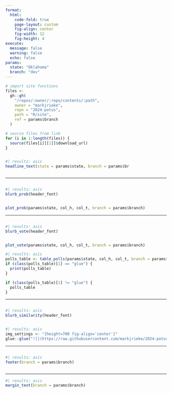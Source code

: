 ```yaml
---
format: 
  html:
    code-fold: true
    page-layout: custom
    fig-align: center
    fig-width: 12
    fig-height: 4
execute: 
  message: false
  warning: false
  echo: false
params:
  state: "Oklahoma"
  branch: "dev"
---
```


```r
# import site functions
files <-
  gh::gh(
    "/repos/:owner/:repo/contents/:path",
    owner = "markjrieke",
    repo = "2024-potus",
    path = "R/site",
    ref = params$branch
  )

# source files from link
for (i in 1:length(files)) {
  source(files[i][[1]]$download_url)
}
```

::::: {.column-body-custom}

:::: {.columns}
::: {.column width="80%"}
```r
#| results: asis
headline_text(state = params$state, branch = params$branch)
```
:::
::: {.column width="20%"}
:::
::::

---

:::: {.columns}
::: {.column width="60%"}
```r
#| results: asis
blurb_prob(header_font)
```
:::
::: {.column width="40%"}
:::
::::

```r
plot_prob(params$state, col_h, col_t, branch = params$branch)
```

---

:::: {.columns}
::: {.column width="60%"}
```r
#| results: asis
blurb_vote(header_font)
```
:::
::: {.column width="40%"}
:::
::::

```r
plot_vote(params$state, col_h, col_t, branch = params$branch)
```

```r
#| results: asis
polls_table <- table_polls(params$state, col_h, col_t, branch = params$branch)
if (class(polls_table)[1] == "glue") {
  print(polls_table)
}
```

```r
if (class(polls_table)[1] != "glue") {
  polls_table
}
```

---

:::: {.columns}
::: {.column width="60%"}
```r
#| results: asis
blurb_similarity(header_font)
```
:::
::: {.column width="40%"}
:::
::::

```r
#| results: asis
img_settings <- "{height=700 fig-align='center'}"
glue::glue("![](https://raw.githubusercontent.com/markjrieke/2024-potus/{params$branch}/img/{params$state}.png){img_settings}")
```

---

:::: {.columns}
::: {.column width="30%"}
```r
#| results: asis
footer(branch = params$branch)
```
:::
::::

---

:::::

::::: {.column-margin-custom}

```r
#| results: asis
margin_text(branch = params$branch)
```

:::::

